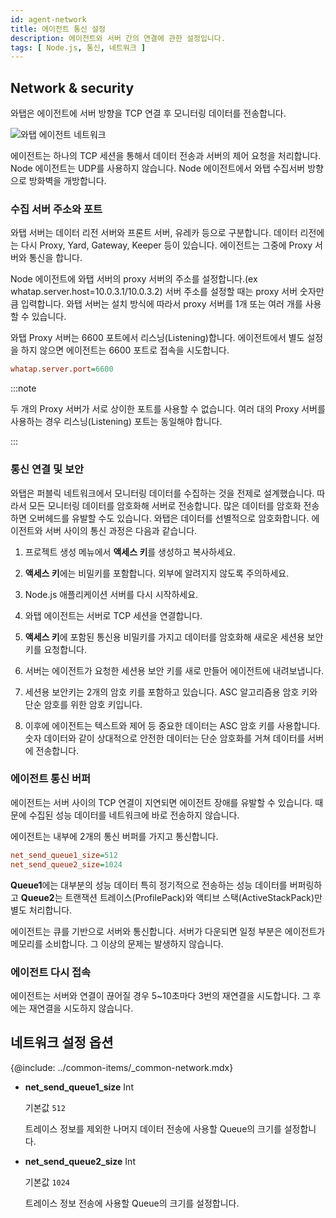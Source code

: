 ```yaml
---
id: agent-network
title: 에이전트 통신 설정
description: 에이전트와 서버 간의 연결에 관한 설정입니다.
tags: [ Node.js, 통신, 네트워크 ]
---
```


## Network & security

와탭은 에이전트에 서버 방향을 TCP 연결 후 모니터링 데이터를 전송합니다.

![와탭 에이전트 네트워크](https://img.whatap.io/media/agent_node/agent_net.png)

에이전트는 하나의 TCP 세션을 통해서 데이터 전송과 서버의 제어 요청을 처리합니다. Node 에이전트는 UDP를 사용하지 않습니다. Node 에이전트에서 와탭 수집서버 방향으로 방화벽을 개방합니다.

### 수집 서버 주소와 포트

와탭 서버는 데이터 리전 서버와 프론트 서버, 유레카 등으로 구분합니다. 데이터 리전에는 다시 Proxy, Yard, Gateway, Keeper 등이 있습니다. 에이전트는 그중에 Proxy 서버와 통신을 합니다.

Node 에이전트에 와탭 서버의 proxy 서버의 주소를 설정합니다.(ex whatap.server.host=10.0.3.1/10.0.3.2) 서버 주소를 설정할 때는 proxy 서버 숫자만큼 입력합니다. 와탭 서버는 설치 방식에 따라서 proxy 서버를 1개 또는 여러 개를 사용할 수 있습니다.

와탭 Proxy 서버는 6600 포트에서 리스닝(Listening)합니다. 에이전트에서 별도 설정을 하지 않으면 에이전트는 6600 포트로 접속을 시도합니다.

```ini title='whatap.conf'
whatap.server.port=6600
```

:::note

두 개의 Proxy 서버가 서로 상이한 포트를 사용할 수 없습니다. 여러 대의 Proxy 서버를 사용하는 경우 리스닝(Listening) 포트는 동일해야 합니다.

:::

### 통신 연결 및 보안

와탭은 퍼블릭 네트워크에서 모니터링 데이터를 수집하는 것을 전제로 설계했습니다. 따라서 모든 모니터링 데이터를 암호화해 서버로 전송합니다. 많은 데이터를 암호화 전송하면 오버헤드를 유발할 수도 있습니다. 와탭은 데이터를 선별적으로 암호화합니다. 에이전트와 서버 사이의 통신 과정은 다음과 같습니다.

1. 프로젝트 생성 메뉴에서 **액세스 키**를 생성하고 복사하세요.

1. **액세스 키**에는 비밀키를 포함합니다. 외부에 알려지지 않도록 주의하세요.

1. Node.js 애플리케이션 서버를 다시 시작하세요.

1. 와탭 에이전트는 서버로 TCP 세션을 연결합니다.

1. **액세스 키**에 포함된 통신용 비밀키를 가지고 데이터를 암호화해 새로운 세션용 보안 키를 요청합니다.

1. 서버는 에이전트가 요청한 세션용 보안 키를 새로 만들어 에이전트에 내려보냅니다.

1. 세션용 보안키는 2개의 암호 키를 포함하고 있습니다. ASC 알고리즘용 암호 키와 단순 암호를 위한 암호 키입니다.

1. 이후에 에이전트는 텍스트와 제어 등 중요한 데이터는 ASC 암호 키를 사용합니다. 숫자 데이터와 같이 상대적으로 안전한 데이터는 단순 암호화를 거쳐 데이터를 서버에 전송합니다.

### 에이전트 통신 버퍼

에이전트는 서버 사이의 TCP 연결이 지연되면 에이전트 장애를 유발할 수 있습니다. 때문에 수집된 성능 데이터를 네트워크에 바로 전송하지 않습니다.

에이전트는 내부에 2개의 통신 버퍼를 가지고 통신합니다.

```ini
net_send_queue1_size=512
net_send_queue2_size=1024
```

**Queue1**에는 대부분의 성능 데이터 특히 정기적으로 전송하는 성능 데이터를 버퍼링하고 **Queue2**는 트랜잭션 트레이스(ProfilePack)와 액티브 스택(ActiveStackPack)만 별도 처리합니다.

에이전트는 큐를 기반으로 서버와 통신합니다. 서버가 다운되면 일정 부분은 에이전트가 메모리를 소비합니다. 그 이상의 문제는 발생하지 않습니다.

### 에이전트 다시 접속

에이전트는 서버와 연결이 끊어질 경우 5\~10초마다 3번의 재연결을 시도합니다. 그 후에는 재연결을 시도하지 않습니다.

## 네트워크 설정 옵션

{@include: ../common-items/_common-network.mdx}

* **net_send_queue1_size** <span class='type'>Int</span>

  기본값 `512`
  
  트레이스 정보를 제외한 나머지 데이터 전송에 사용할 Queue의 크기를 설정합니다.

* **net_send_queue2_size** <span class='type'>Int</span>

  기본값 `1024`
  
  트레이스 정보 전송에 사용할 Queue의 크기를 설정합니다.
